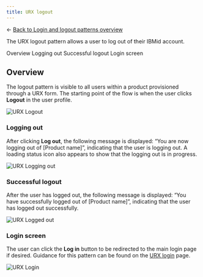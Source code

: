 ```yaml
---
title: URX logout
---
```


← [Back to Login and logout patterns overview](/patterns/login-logout/overview)

<PageDescription>

The URX logout pattern allows a user to log out of their IBMid account.

</PageDescription>

<AnchorLinks>
    <AnchorLink> Overview </AnchorLink>
    <AnchorLink> Logging out </AnchorLink>
    <AnchorLink> Successful logout </AnchorLink>
    <AnchorLink> Login screen </AnchorLink>
</AnchorLinks>

## Overview

The logout pattern is visible to all users within a product provisioned through a URX form. The starting point of the flow is when the user clicks **Logout** in the user profile. 

<Row>
  <Column colMd={8} colLg={10}>

![URX Logout](images/urx-logout/logout.png)

  </Column>
</Row>

### Logging out 
After clicking **Log out**, the following message is displayed: “You are now logging out of [Product name]”, indicating that the user is logging out. A loading status icon also appears to show that the logging out is in progress. 

<Row>
  <Column colMd={8} colLg={10}>

![URX Logging out](images/urx-logout/logging-out.png)

  </Column>
</Row>

### Successful logout
After the user has logged out, the following message is displayed: “You have successfully logged out of [Product name]”, indicating that the user has logged out successfully. 

<Row>
  <Column colMd={8} colLg={10}>

![URX Logged out](images/urx-logout/success-logout.png)

  </Column>
</Row>

### Login screen
The user can click the **Log in** button to be redirected to the main login page if desired. Guidance for this pattern can be found on the [URX login](https://pages.github.ibm.com/cdai-design/pal/patterns/login-logout/urx-logout) page. 

<Row>
  <Column colMd={8} colLg={10}>

![URX Login](images/urx-logout/login-pg.png)

  </Column>
</Row>

